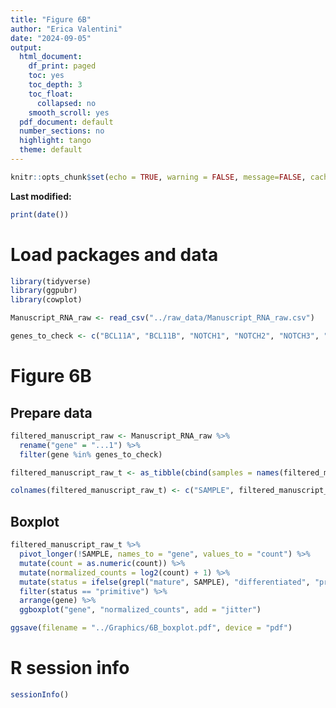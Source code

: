 ```yaml
---
title: "Figure 6B"
author: "Erica Valentini"
date: "2024-09-05"
output:
  html_document:
    df_print: paged
    toc: yes
    toc_depth: 3
    toc_float:
      collapsed: no
    smooth_scroll: yes
  pdf_document: default
  number_sections: no
  highlight: tango
  theme: default
---
```


```r
knitr::opts_chunk$set(echo = TRUE, warning = FALSE, message=FALSE, cache = FALSE)
```

**Last modified:**
```r
print(date())
```

# Load packages and data

```r
library(tidyverse)
library(ggpubr)
library(cowplot)

Manuscript_RNA_raw <- read_csv("../raw_data/Manuscript_RNA_raw.csv")

genes_to_check <- c("BCL11A", "BCL11B", "NOTCH1", "NOTCH2", "NOTCH3", "NOTCH4", "HES1", "HES2", "HES3", "HES4", "HES5", "HES6", "HES7", "HEY1", "HEY2")

```

# Figure 6B

## Prepare data

```r

filtered_manuscript_raw <- Manuscript_RNA_raw %>% 
  rename("gene" = "...1") %>% 
  filter(gene %in% genes_to_check)

filtered_manuscript_raw_t <- as_tibble(cbind(samples = names(filtered_manuscript_raw[2:ncol(filtered_manuscript_raw)]), t(filtered_manuscript_raw[2:ncol(filtered_manuscript_raw)])))

colnames(filtered_manuscript_raw_t) <- c("SAMPLE", filtered_manuscript_raw$gene)

```

## Boxplot

```r


filtered_manuscript_raw_t %>% 
  pivot_longer(!SAMPLE, names_to = "gene", values_to = "count") %>%
  mutate(count = as.numeric(count)) %>% 
  mutate(normalized_counts = log2(count) + 1) %>% 
  mutate(status = ifelse(grepl("mature", SAMPLE), "differentiated", "primitive")) %>% 
  filter(status == "primitive") %>% 
  arrange(gene) %>% 
  ggboxplot("gene", "normalized_counts", add = "jitter")

ggsave(filename = "../Graphics/6B_boxplot.pdf", device = "pdf")

```


# R session info

```r
sessionInfo()
```
